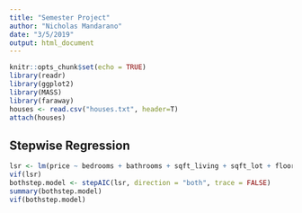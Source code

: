 ```yaml
---
title: "Semester Project"
author: "Nicholas Mandarano"
date: "3/5/2019"
output: html_document
---
```


```r
knitr::opts_chunk$set(echo = TRUE)
library(readr)
library(ggplot2)
library(MASS)
library(faraway)
houses <- read.csv("houses.txt", header=T)
attach(houses)
```

## Stepwise Regression

```r
lsr <- lm(price ~ bedrooms + bathrooms + sqft_living + sqft_lot + floors + sqft_above + sqft_basement + sqft_living15 + sqft_lot15 + grade + condition + yr_built + yr_renovated + zipcode + lat + long, data = houses)
vif(lsr)
bothstep.model <- stepAIC(lsr, direction = "both", trace = FALSE)
summary(bothstep.model)
vif(bothstep.model)
```

